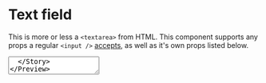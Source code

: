 
<Meta title="Forms|Text Area" component={TextArea} />

# Text field

This is more or less a `<textarea>` from HTML.
This component supports any props a regular `<input />` [accepts](https://www.w3schools.com/tags/tag_textarea.asp), as well as it's own props listed below.

<Preview>
  <Story name="Default">
    <TextArea placeholder="I'm resizable!" />
  </Story>
</Preview>

<Props of={TextArea} />

### Input disabled

<Preview>
  <Story name="Disabled">
    <TextArea defaultValue="disabled" disabled />
  </Story>
</Preview>

### Input with label

<Preview>
  <Story name="With Label">
    <TextArea placeholder={'Search...'} label="Label" />
  </Story>
</Preview>

## Status colors

These colors can be set by setting the `status` prop.  
Red color indicates a critical error, hindering the user in proceeding with what they are doing.  
Yellow color indicates that input _may_ be wrong, but is not validated.
This can also be used to alert users of fields that are usually faulty.
In this scenario, it is useful to set a label with a readable, but matching color.  
Green color indicates that input is correct and validated, and the user can submit, save or continue.

### Input with error

<Preview>
  <Story name="With Error">
    <TextArea defaultValue={'Not an email'} type="email" pattern=".+@.+" required errorMessage="Not an email" />
  </Story>
</Preview>

### Input with success

<Preview>
  <Story name="With Success">
    <TextArea defaultValue="Correct input" status="success" />
  </Story>
</Preview>

### Input with warning

<Preview>
  <Story name="With Warning">
    <TextArea placeholder="This field is prone to errors" status="warning" />
  </Story>
</Preview>
